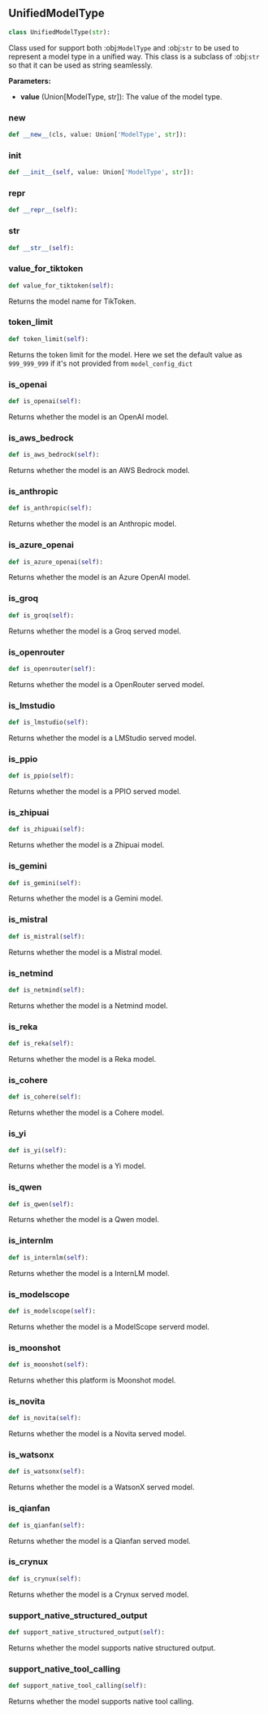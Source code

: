 <a id="camel.types.unified_model_type"></a>

<a id="camel.types.unified_model_type.UnifiedModelType"></a>

## UnifiedModelType

```python
class UnifiedModelType(str):
```

Class used for support both :obj:`ModelType` and :obj:`str` to be used
to represent a model type in a unified way. This class is a subclass of
:obj:`str` so that it can be used as string seamlessly.

**Parameters:**

- **value** (Union[ModelType, str]): The value of the model type.

<a id="camel.types.unified_model_type.UnifiedModelType.__new__"></a>

### __new__

```python
def __new__(cls, value: Union['ModelType', str]):
```

<a id="camel.types.unified_model_type.UnifiedModelType.__init__"></a>

### __init__

```python
def __init__(self, value: Union['ModelType', str]):
```

<a id="camel.types.unified_model_type.UnifiedModelType.__repr__"></a>

### __repr__

```python
def __repr__(self):
```

<a id="camel.types.unified_model_type.UnifiedModelType.__str__"></a>

### __str__

```python
def __str__(self):
```

<a id="camel.types.unified_model_type.UnifiedModelType.value_for_tiktoken"></a>

### value_for_tiktoken

```python
def value_for_tiktoken(self):
```

Returns the model name for TikToken.

<a id="camel.types.unified_model_type.UnifiedModelType.token_limit"></a>

### token_limit

```python
def token_limit(self):
```

Returns the token limit for the model. Here we set the default
value as `999_999_999` if it's not provided from `model_config_dict`

<a id="camel.types.unified_model_type.UnifiedModelType.is_openai"></a>

### is_openai

```python
def is_openai(self):
```

Returns whether the model is an OpenAI model.

<a id="camel.types.unified_model_type.UnifiedModelType.is_aws_bedrock"></a>

### is_aws_bedrock

```python
def is_aws_bedrock(self):
```

Returns whether the model is an AWS Bedrock model.

<a id="camel.types.unified_model_type.UnifiedModelType.is_anthropic"></a>

### is_anthropic

```python
def is_anthropic(self):
```

Returns whether the model is an Anthropic model.

<a id="camel.types.unified_model_type.UnifiedModelType.is_azure_openai"></a>

### is_azure_openai

```python
def is_azure_openai(self):
```

Returns whether the model is an Azure OpenAI model.

<a id="camel.types.unified_model_type.UnifiedModelType.is_groq"></a>

### is_groq

```python
def is_groq(self):
```

Returns whether the model is a Groq served model.

<a id="camel.types.unified_model_type.UnifiedModelType.is_openrouter"></a>

### is_openrouter

```python
def is_openrouter(self):
```

Returns whether the model is a OpenRouter served model.

<a id="camel.types.unified_model_type.UnifiedModelType.is_lmstudio"></a>

### is_lmstudio

```python
def is_lmstudio(self):
```

Returns whether the model is a LMStudio served model.

<a id="camel.types.unified_model_type.UnifiedModelType.is_ppio"></a>

### is_ppio

```python
def is_ppio(self):
```

Returns whether the model is a PPIO served model.

<a id="camel.types.unified_model_type.UnifiedModelType.is_zhipuai"></a>

### is_zhipuai

```python
def is_zhipuai(self):
```

Returns whether the model is a Zhipuai model.

<a id="camel.types.unified_model_type.UnifiedModelType.is_gemini"></a>

### is_gemini

```python
def is_gemini(self):
```

Returns whether the model is a Gemini model.

<a id="camel.types.unified_model_type.UnifiedModelType.is_mistral"></a>

### is_mistral

```python
def is_mistral(self):
```

Returns whether the model is a Mistral model.

<a id="camel.types.unified_model_type.UnifiedModelType.is_netmind"></a>

### is_netmind

```python
def is_netmind(self):
```

Returns whether the model is a Netmind model.

<a id="camel.types.unified_model_type.UnifiedModelType.is_reka"></a>

### is_reka

```python
def is_reka(self):
```

Returns whether the model is a Reka model.

<a id="camel.types.unified_model_type.UnifiedModelType.is_cohere"></a>

### is_cohere

```python
def is_cohere(self):
```

Returns whether the model is a Cohere model.

<a id="camel.types.unified_model_type.UnifiedModelType.is_yi"></a>

### is_yi

```python
def is_yi(self):
```

Returns whether the model is a Yi model.

<a id="camel.types.unified_model_type.UnifiedModelType.is_qwen"></a>

### is_qwen

```python
def is_qwen(self):
```

Returns whether the model is a Qwen model.

<a id="camel.types.unified_model_type.UnifiedModelType.is_internlm"></a>

### is_internlm

```python
def is_internlm(self):
```

Returns whether the model is a InternLM model.

<a id="camel.types.unified_model_type.UnifiedModelType.is_modelscope"></a>

### is_modelscope

```python
def is_modelscope(self):
```

Returns whether the model is a ModelScope serverd model.

<a id="camel.types.unified_model_type.UnifiedModelType.is_moonshot"></a>

### is_moonshot

```python
def is_moonshot(self):
```

Returns whether this platform is Moonshot model.

<a id="camel.types.unified_model_type.UnifiedModelType.is_novita"></a>

### is_novita

```python
def is_novita(self):
```

Returns whether the model is a Novita served model.

<a id="camel.types.unified_model_type.UnifiedModelType.is_watsonx"></a>

### is_watsonx

```python
def is_watsonx(self):
```

Returns whether the model is a WatsonX served model.

<a id="camel.types.unified_model_type.UnifiedModelType.is_qianfan"></a>

### is_qianfan

```python
def is_qianfan(self):
```

Returns whether the model is a Qianfan served model.

<a id="camel.types.unified_model_type.UnifiedModelType.is_crynux"></a>

### is_crynux

```python
def is_crynux(self):
```

Returns whether the model is a Crynux served model.

<a id="camel.types.unified_model_type.UnifiedModelType.support_native_structured_output"></a>

### support_native_structured_output

```python
def support_native_structured_output(self):
```

Returns whether the model supports native structured output.

<a id="camel.types.unified_model_type.UnifiedModelType.support_native_tool_calling"></a>

### support_native_tool_calling

```python
def support_native_tool_calling(self):
```

Returns whether the model supports native tool calling.
